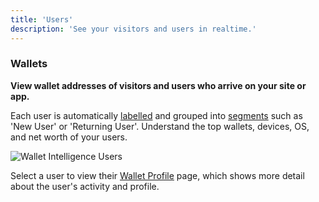 ```yaml
---
title: 'Users'
description: 'See your visitors and users in realtime.'
---
```


### Wallets

**View wallet addresses of visitors and users who arrive on your site or app.**
 
Each user is automatically <a href="/features/wallet-intelligence/wallet-labels">labelled</a> and grouped into <a href="/features/wallet-intelligence/audience-segmentation">segments</a> such as 'New User' or 'Returning User'. 
Understand the top wallets, devices, OS, and net worth of your users. 

<Frame caption="Understand who your users are with real-time, accurate data.">
	<img src="/images/wallet-intelligence-users.png" alt="Wallet Intelligence Users" />
</Frame>

Select a user to view their <a href="/features/wallet-intelligence/wallet-profiles">Wallet Profile</a> page, which shows more detail about the user's activity and profile.
